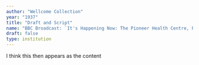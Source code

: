 ```yaml
---
author: "Wellcome Collection"
year: "1937"
title: "Draft and Script"
name: "BBC Broadcast: `It's Happening Now: The Pioneer Health Centre, Peckham: Howard Marshall and others'"
draft: false
type: institution
---
```

I think this then appears as the content
